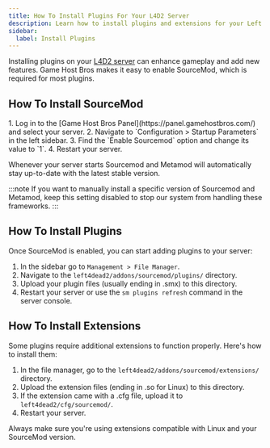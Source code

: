 ```yaml
---
title: How To Install Plugins For Your L4D2 Server
description: Learn how to install plugins and extensions for your Left 4 Dead 2 dedicated server.
sidebar:
  label: Install Plugins
---
```


Installing plugins on your [L4D2 server](https://www.gamehostbros.com/left-4-dead-2-server-hosting/) can enhance gameplay and add new features. Game Host Bros makes it easy to enable SourceMod, which is required for most plugins.

## How To Install SourceMod

<Steps>
1. Log in to the [Game Host Bros Panel](https://panel.gamehostbros.com/) and select your server.
2. Navigate to `Configuration > Startup Parameters` in the left sidebar.
3. Find the `Enable Sourcemod` option and change its value to `1`.
4. Restart your server.
</Steps>

Whenever your server starts Sourcemod and Metamod will automatically stay up-to-date with the latest stable version.

:::note
If you want to manually install a specific version of Sourcemod and Metamod, keep this setting disabled to stop our system from handling these frameworks.
:::

## How To Install Plugins

Once SourceMod is enabled, you can start adding plugins to your server:
<Steps>
1. In the sidebar go to `Management > File Manager`.
2. Navigate to the `left4dead2/addons/sourcemod/plugins/` directory.
3. Upload your plugin files (usually ending in .smx) to this directory.
4. Restart your server or use the `sm plugins refresh` command in the server console.
</Steps>

## How To Install Extensions

Some plugins require additional extensions to function properly. Here's how to install them:
<Steps>
1. In the file manager, go to the `left4dead2/addons/sourcemod/extensions/` directory.
2. Upload the extension files (ending in .so for Linux) to this directory.
3. If the extension came with a .cfg file, upload it to `left4dead2/cfg/sourcemod/`.
4. Restart your server.
</Steps>
Always make sure you're using extensions compatible with Linux and your SourceMod version.